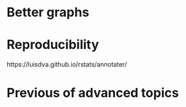 # Better graphs


# Reproducibility

https://luisdva.github.io/rstats/annotater/

# Previous of advanced topics